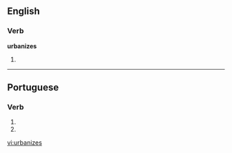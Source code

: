 ==English==

===Verb===
'''urbanizes'''

# {{third-person singular of|[[urbanize]]}}

----

==Portuguese==

===Verb===
{{pt-verb form}}

# {{pt-verb form of|[[urbanizar]]|ar|subjunctive|present|singular|second}}
# {{pt-verb form of|[[urbanizar]]|ar|imperative|negative|singular|second}}

[[vi:urbanizes]]